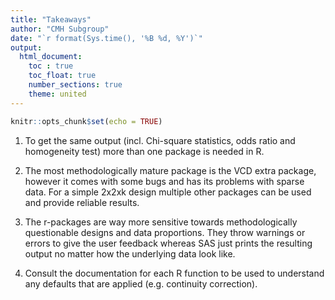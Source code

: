 ```yaml
---
title: "Takeaways"
author: "CMH Subgroup"
date: "`r format(Sys.time(), '%B %d, %Y')`"
output: 
  html_document:
    toc : true
    toc_float: true
    number_sections: true
    theme: united
---
```


```r
knitr::opts_chunk$set(echo = TRUE)
```

1. To get the same output (incl. Chi-square statistics, odds ratio and homogeneity test) more than one package is needed in R.

2. The most methodologically mature package is the VCD extra package, however it comes with some bugs and has its problems with sparse data. For a simple 2x2xk design multiple other packages can be used and provide reliable results. 

3. The r-packages are way more sensitive towards methodologically questionable designs and data proportions. They throw warnings or errors to give the user feedback whereas SAS just prints the resulting output no matter how the underlying data look like. 

4. Consult the documentation for each R function to be used to understand any defaults that are applied (e.g. continuity correction).



